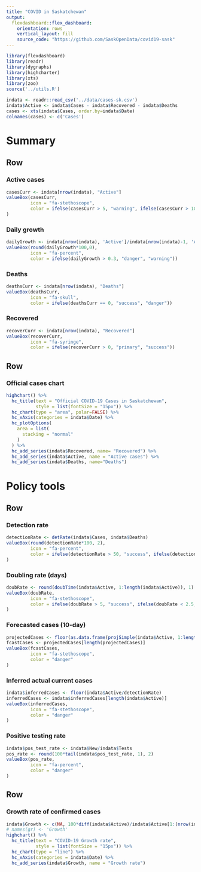 ```yaml
---
title: "COVID in Saskatchewan"
output: 
  flexdashboard::flex_dashboard:
    orientation: rows
    vertical_layout: fill
    source_code: "https://github.com/SaskOpenData/covid19-sask"
---
```


```r
library(flexdashboard)
library(readr)
library(dygraphs)
library(highcharter)
library(xts)
library(zoo)
source('../utils.R')

indata <- readr::read_csv('../data/cases-sk.csv')
indata$Active <- indata$Cases - indata$Recovered - indata$Deaths
cases <- xts(indata$Cases, order.by=indata$Date)
colnames(cases) <- c('Cases')
```

Summary
======================================================================

Row 
-----------------------------------------------------------------------

### Active cases
```r
casesCurr <- indata[nrow(indata), "Active"]
valueBox(casesCurr, 
         icon = "fa-stethoscope",
         color = ifelse(casesCurr > 5, "warning", ifelse(casesCurr > 100, "danger", "primary"))
)
```

### Daily growth
```r
dailyGrowth <- indata[nrow(indata), 'Active']/indata[nrow(indata)-1, 'Active']-1
valueBox(round(dailyGrowth*100,0), 
         icon = "fa-percent",
         color = ifelse(dailyGrowth > 0.3, "danger", "warning"))
```

### Deaths
```r
deathsCurr <- indata[nrow(indata), "Deaths"]
valueBox(deathsCurr, 
         icon = "fa-skull",
         color = ifelse(deathsCurr == 0, "success", "danger"))
```

### Recovered
```r
recoverCurr <- indata[nrow(indata), "Recovered"]
valueBox(recoverCurr, 
         icon = "fa-syringe",
         color = ifelse(recoverCurr > 0, "primary", "success"))
```


Row
-----------------------------------------------------------------------

### Official cases chart

```r
highchart() %>%
  hc_title(text = "Official COVID-19 Cases in Saskatchewan",
           style = list(fontSize = "15px")) %>% 
  hc_chart(type = "area", polar=FALSE) %>% 
  hc_xAxis(categories = indata$Date) %>%
  hc_plotOptions(
    area = list(
      stacking = "normal"
    )
  ) %>%
  hc_add_series(indata$Recovered, name= "Recovered") %>%
  hc_add_series(indata$Active, name = "Active cases") %>%
  hc_add_series(indata$Deaths, name="Deaths")

```




Policy tools
======================================================================

Row 
-----------------------------------------------------------------------

### Detection rate
```r
detectionRate <- detRate(indata$Cases, indata$Deaths)
valueBox(round(detectionRate*100, 2), 
         icon = "fa-percent",
         color = ifelse(detectionRate > 50, "success", ifelse(detectionRate > 25, "primary", "danger"))
)
```

### Doubling rate (days)
```r
doubRate <- round(doubTime(indata$Active, 1:length(indata$Active)), 1)
valueBox(doubRate, 
         icon = "fa-stethoscope",
         color = ifelse(doubRate > 5, "success", ifelse(doubRate < 2.5, "danger", "warning"))
)
```

### Forecasted cases (10-day)
```r
projectedCases <- floor(as.data.frame(projSimple(indata$Active, 1:length(indata$Active))$y)$fit)
fcastCases <- projectedCases[length(projectedCases)]
valueBox(fcastCases, 
         icon = "fa-stethoscope",
         color = "danger"
)
```

### Inferred actual current cases
```r
indata$inferredCases <- floor(indata$Active/detectionRate)
inferredCases <- indata$inferredCases[length(indata$Active)]
valueBox(inferredCases, 
         icon = "fa-stethoscope",
         color = "danger"
)
```


### Positive testing rate
```r
indata$pos_test_rate <- indata$New/indata$Tests
pos_rate <- round(100*tail(indata$pos_test_rate, 1), 2)
valueBox(pos_rate, 
         icon = "fa-percent",
         color = "danger"
)
```

Row
-----------------------------------------------------------------------

### Growth rate of confirmed cases

```r
indata$Growth <- c(NA, 100*diff(indata$Active)/indata$Active[1:(nrow(indata)-1)])
# names(gr) <- 'Growth'
highchart() %>%
  hc_title(text = "COVID-19 Growth rate",
           style = list(fontSize = "15px")) %>% 
  hc_chart(type = "line") %>%
  hc_xAxis(categories = indata$Date) %>%
  hc_add_series(indata$Growth, name = "Growth rate")
```





